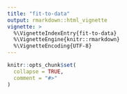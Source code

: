 ```yaml
---
title: "fit-to-data"
output: rmarkdown::html_vignette
vignette: >
  %\VignetteIndexEntry{fit-to-data}
  %\VignetteEngine{knitr::rmarkdown}
  %\VignetteEncoding{UTF-8}
---
```


```r
knitr::opts_chunk$set(
  collapse = TRUE,
  comment = "#>"
)
```

<!-- ```{r setup} -->
<!-- library(mmmstan) -->
<!-- ``` -->

<!-- # Load Data -->
<!-- ```{r load-data} -->
<!-- # Use observational data -->
<!-- load("~/github/sablefishData/data/sable_released.rda") -->
<!-- load("~/github/sablefishData/data/sable_recovered.rda") -->

<!-- ``` -->

<!-- # Prepare Data -->
<!-- ```{r prepare-data} -->

<!-- # Quarterly -->
<!-- tag_array_quarter <- create_tag_array( -->
<!--   x = sable_released, -->
<!--   y = sable_recovered, -->
<!--   time_step = "quarter", -->
<!--   max_steps_liberty = 12, # 160, # 12 -->
<!--   release_date_colname = "Release_Date", -->
<!--   release_area_colname = "Release_Region", -->
<!--   group_colname = "Release_Size", -->
<!--   recovery_date_colname = "Recovery_Date", -->
<!--   recovery_area_colname = "Recovery_Region", -->
<!--   id_colname = "Tag_ID", -->
<!--   area_list = list(ak = 1, bc = 2, wc = 3), -->
<!--   group_list = list(pooled = 400:799), -->
<!--   release_date_start = "1979-01-01", -->
<!--   release_date_end = "2015-12-31") -->

<!-- ``` -->

<!-- # Quarterly fit three F -->
<!-- ```{r quarterly-fit-three-f} -->
<!-- # # Compute quarterly harvest rate -->
<!-- # h_step <- create_h_step(0.05, 4) -->

<!-- # Compute beta parameters  -->
<!-- mu <- array(0.05, dim = c(1, 1, 3)) # mu[Q, H, A] -->
<!-- h_pars <- create_beta_parameters(mu = mu, sd = 0.001) -->

<!-- # Tag reporting array w[W, A] -->
<!-- tag_reporting_array <- array(1, dim = c(1, 3)) -->

<!-- # Define data -->
<!-- data_list <- list( -->
<!--   A = 3, -->
<!--   G = 1, -->
<!--   L = 12, # 160, -->
<!--   T = 148, -->
<!--   H = 1, # 40, # Number of harvest rate time steps -->
<!--   # H = 148 + 12 - 1, # Number of harvest rate time steps -->
<!--   # I = 160, # Number of study time steps L -->
<!--   S = 148 + 12 - 1, # Number of study time steps (T + L - 1) -->
<!--   P = 1, -->
<!--   Q = 1, # Number of harvest rate groups -->
<!--   W = 1, # Number of tag reporting rate time steps -->
<!--   Y = 4, -->
<!--   x = tag_array_quarter, -->
<!--   w = tag_reporting_array, -->
<!--   z = matrix(c(1, 1, 0, -->
<!--                1, 1, 1, -->
<!--                0, 1, 1), nrow = 3, byrow = TRUE), -->
<!--   u = 0.9, -->
<!--   v = 0.02, -->
<!--   m = 0.1, -->
<!--   h_index = rep(1, 159), #   rep(1:40, each = 4)[1:(160)], -->
<!--   # h_index = c(1:(148 + 12 - 1)), -->
<!--   p_index = rep(1, 159), -->
<!--   # p_index = rep(1, 160), -->
<!--   q_index = array(rep(1, 1), dim = c(1)), # Harvest rate group index -->
<!--   w_index = rep(1, 159), # Reporting rate time step index -->
<!--   h_alpha = h_pars$alpha, -->
<!--   h_beta = h_pars$beta, -->
<!--   p_fudge = 1e-12, -->
<!--   y_fudge = 1e-12 -->
<!-- ) -->

<!-- # m1 <- mmmfit(data = data_list, threads_per_chain = 1) -->
<!-- # m2 <- mmmfit(data = data_list, threads_per_chain = 8, use_reduce_sum = TRUE) -->
<!-- # time_1 <- system.time(m1 <- mmmfit(data = data_list, threads_per_chain = 1)) -->
<!-- # time_1 -->
<!-- # time_8 <- system.time(m1 <- mmmfit(data = data_list, threads_per_chain = 8)) -->
<!-- # time_8 -->

<!-- # rstan::plot(m1$samples, pars = "p") -->
<!-- # s1 <- shinystan::as.shinystan(m1$samples) -->
<!-- # shinystan::launch_shinystan(s1) -->

<!-- # s2 <- shinystan::as.shinystan(m2$samples) -->
<!-- # shinystan::launch_shinystan(s2) -->

<!-- ``` -->
